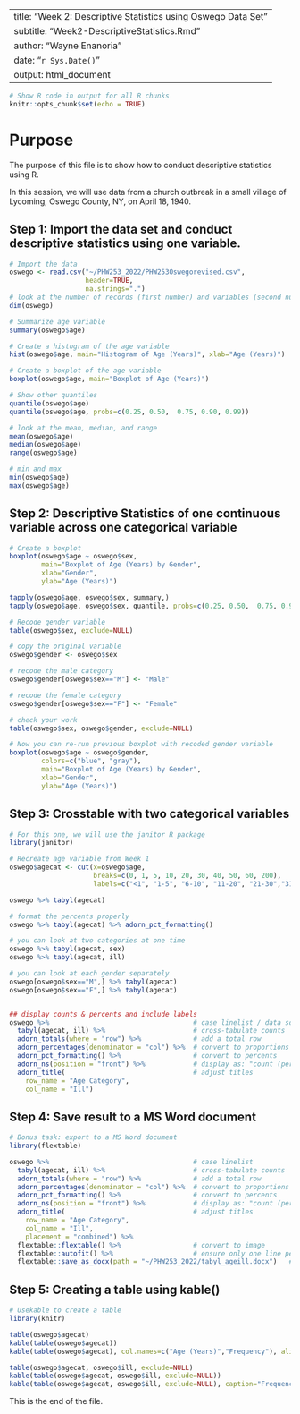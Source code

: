 --
title: "Week 2: Descriptive Statistics using Oswego Data Set"
subtitle: "Week2-DescriptiveStatistics.Rmd"
author: "Wayne Enanoria"
date: "`r Sys.Date()`"
output: html_document
---

```r
# Show R code in output for all R chunks
knitr::opts_chunk$set(echo = TRUE)
```

# Purpose

The purpose of this file is to show how to conduct descriptive statistics using R. 

In this session, we will use data from a church outbreak in a small village of Lycoming, Oswego County, NY, on April 18, 1940. 


## Step 1: Import the data set and conduct descriptive statistics using one variable.

```r
# Import the data
oswego <- read.csv("~/PHW253_2022/PHW253Oswegorevised.csv",
                   header=TRUE,
                   na.strings=".")
# look at the number of records (first number) and variables (second number)
dim(oswego)

# Summarize age variable
summary(oswego$age)

# Create a histogram of the age variable
hist(oswego$age, main="Histogram of Age (Years)", xlab="Age (Years)")

# Create a boxplot of the age variable
boxplot(oswego$age, main="Boxplot of Age (Years)")

# Show other quantiles
quantile(oswego$age)
quantile(oswego$age, probs=c(0.25, 0.50,  0.75, 0.90, 0.99))

# look at the mean, median, and range
mean(oswego$age)
median(oswego$age)
range(oswego$age)

# min and max
min(oswego$age)
max(oswego$age)
```

## Step 2: Descriptive Statistics of one continuous variable across one categorical variable

```r
# Create a boxplot
boxplot(oswego$age ~ oswego$sex, 
        main="Boxplot of Age (Years) by Gender",
        xlab="Gender",
        ylab="Age (Years)")

tapply(oswego$age, oswego$sex, summary,)
tapply(oswego$age, oswego$sex, quantile, probs=c(0.25, 0.50,  0.75, 0.90, 0.99))

# Recode gender variable
table(oswego$sex, exclude=NULL)

# copy the original variable
oswego$gender <- oswego$sex

# recode the male category
oswego$gender[oswego$sex=="M"] <- "Male"

# recode the female category
oswego$gender[oswego$sex=="F"] <- "Female"

# check your work
table(oswego$sex, oswego$gender, exclude=NULL)

# Now you can re-run previous boxplot with recoded gender variable
boxplot(oswego$age ~ oswego$gender, 
        colors=c("blue", "gray"),
        main="Boxplot of Age (Years) by Gender",
        xlab="Gender",
        ylab="Age (Years)")
```

## Step 3: Crosstable with two categorical variables

```r
# For this one, we will use the janitor R package
library(janitor)

# Recreate age variable from Week 1
oswego$agecat <- cut(x=oswego$age,
                     breaks=c(0, 1, 5, 10, 20, 30, 40, 50, 60, 200),
                     labels=c("<1", "1-5", "6-10", "11-20", "21-30","31-40", "41-50", "51-60", "61+"))

oswego %>% tabyl(agecat)

# format the percents properly
oswego %>% tabyl(agecat) %>% adorn_pct_formatting() 

# you can look at two categories at one time
oswego %>% tabyl(agecat, sex)
oswego %>% tabyl(agecat, ill)

# you can look at each gender separately
oswego[oswego$sex=="M",] %>% tabyl(agecat)
oswego[oswego$sex=="F",] %>% tabyl(agecat)


## display counts & percents and include labels
oswego %>%                                    # case linelist / data source
  tabyl(agecat, ill) %>%                      # cross-tabulate counts
  adorn_totals(where = "row") %>%             # add a total row
  adorn_percentages(denominator = "col") %>%  # convert to proportions
  adorn_pct_formatting() %>%                  # convert to percents
  adorn_ns(position = "front") %>%            # display as: "count (percent)"
  adorn_title(                                # adjust titles
    row_name = "Age Category",
    col_name = "Ill")
```

## Step 4: Save result to a MS Word document

```r
# Bonus task: export to a MS Word document
library(flextable)

oswego %>%                                    # case linelist
  tabyl(agecat, ill) %>%                      # cross-tabulate counts
  adorn_totals(where = "row") %>%             # add a total row
  adorn_percentages(denominator = "col") %>%  # convert to proportions
  adorn_pct_formatting() %>%                  # convert to percents
  adorn_ns(position = "front") %>%            # display as: "count (percent)"
  adorn_title(                                # adjust titles
    row_name = "Age Category",
    col_name = "Ill",
    placement = "combined") %>% 
  flextable::flextable() %>%                  # convert to image
  flextable::autofit() %>%                    # ensure only one line per row
  flextable::save_as_docx(path = "~/PHW253_2022/tabyl_ageill.docx")   # save as Word document
```

## Step 5: Creating a table using kable()

```r
# Usekable to create a table
library(knitr)

table(oswego$agecat)
kable(table(oswego$agecat))
kable(table(oswego$agecat), col.names=c("Age (Years)","Frequency"), align="lc")

table(oswego$agecat, oswego$ill, exclude=NULL)
kable(table(oswego$agecat, oswego$ill, exclude=NULL))
kable(table(oswego$agecat, oswego$ill, exclude=NULL), caption="Frequency of Age (years) by Ill Status")


```

This is the end of the file.



